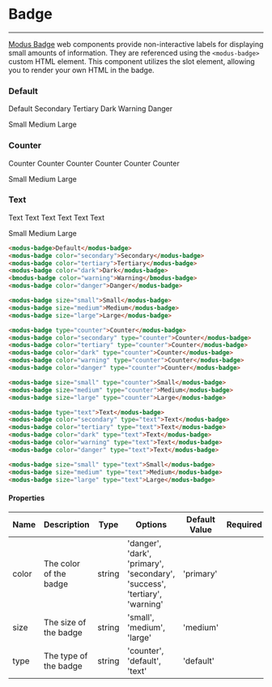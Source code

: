 
# Badge
---

[Modus Badge](https://modus.trimble.com/elements/badges/) web components provide non-interactive labels for displaying small amounts of information. They are referenced using the `<modus-badge>` custom HTML element.
This component utilizes the slot element, allowing you to render your own HTML in the badge.

<Anchor storyId="components-badge--default" />

### Default
<modus-badge>Default</modus-badge>
<modus-badge color="secondary">Secondary</modus-badge>
<modus-badge color="tertiary">Tertiary</modus-badge>
<modus-badge color="dark">Dark</modus-badge>
<modus-badge color="warning">Warning</modus-badge>
<modus-badge color="danger">Danger</modus-badge>

<modus-badge size="small">Small</modus-badge>
<modus-badge size="medium">Medium</modus-badge>
<modus-badge size="large">Large</modus-badge>

<Anchor storyId="components-badge--counter" />

### Counter
<modus-badge type="counter">Counter</modus-badge>
<modus-badge color="secondary" type="counter">Counter</modus-badge>
<modus-badge color="tertiary" type="counter">Counter</modus-badge>
<modus-badge color="dark" type="counter">Counter</modus-badge>
<modus-badge color="warning" type="counter">Counter</modus-badge>
<modus-badge color="danger" type="counter">Counter</modus-badge>

<modus-badge size="small" type="counter">Small</modus-badge>
<modus-badge size="medium" type="counter">Medium</modus-badge>
<modus-badge size="large" type="counter">Large</modus-badge>

<Anchor storyId="components-badge--text" />

### Text
<modus-badge type="text">Text</modus-badge>
<modus-badge color="secondary" type="text">Text</modus-badge>
<modus-badge color="tertiary" type="text">Text</modus-badge>
<modus-badge color="dark" type="text">Text</modus-badge>
<modus-badge color="warning" type="text">Text</modus-badge>
<modus-badge color="danger" type="text">Text</modus-badge>

<modus-badge size="small" type="text">Small</modus-badge>
<modus-badge size="medium" type="text">Medium</modus-badge>
<modus-badge size="large" type="text">Large</modus-badge>

```html
<modus-badge>Default</modus-badge>
<modus-badge color="secondary">Secondary</modus-badge>
<modus-badge color="tertiary">Tertiary</modus-badge>
<modus-badge color="dark">Dark</modus-badge>
<bmodus-badge color="warning">Warning</bmodus-badge>
<modus-badge color="danger">Danger</modus-badge>

<modus-badge size="small">Small</modus-badge>
<modus-badge size="medium">Medium</modus-badge>
<modus-badge size="large">Large</modus-badge>

<modus-badge type="counter">Counter</modus-badge>
<modus-badge color="secondary" type="counter">Counter</modus-badge>
<modus-badge color="tertiary" type="counter">Counter</modus-badge>
<modus-badge color="dark" type="counter">Counter</modus-badge>
<modus-badge color="warning" type="counter">Counter</modus-badge>
<modus-badge color="danger" type="counter">Counter</modus-badge>

<modus-badge size="small" type="counter">Small</modus-badge>
<modus-badge size="medium" type="counter">Medium</modus-badge>
<modus-badge size="large" type="counter">Large</modus-badge>

<modus-badge type="text">Text</modus-badge>
<modus-badge color="secondary" type="text">Text</modus-badge>
<modus-badge color="tertiary" type="text">Text</modus-badge>
<modus-badge color="dark" type="text">Text</modus-badge>
<modus-badge color="warning" type="text">Text</modus-badge>
<modus-badge color="danger" type="text">Text</modus-badge>

<modus-badge size="small" type="text">Small</modus-badge>
<modus-badge size="medium" type="text">Medium</modus-badge>
<modus-badge size="large" type="text">Large</modus-badge>
```

<section>
  <h4>Properties</h4>
  <table>
    <thead>
    <tr>
      <th>Name</th>
      <th>Description</th>
      <th>Type</th>
      <th>Options</th>
      <th>Default Value</th>
      <th>Required</th>
    </tr>
    </thead>
    <tbody>
    <tr>
      <td>color</td>
      <td>The color of the badge</td>
      <td>string</td>
      <td>'danger', 'dark', 'primary', 'secondary', 'success', 'tertiary', 'warning'</td>
      <td>'primary'</td>
      <td></td>
    </tr>
    <tr>
      <td>size</td>
      <td>The size of the badge</td>
      <td>string</td>
      <td>'small', 'medium', 'large'</td>
      <td>'medium'</td>
      <td></td>
    </tr>
    <tr>
      <td>type</td>
      <td>The type of the badge</td>
      <td>string</td>
      <td>'counter', 'default', 'text'</td>
      <td>'default'</td>
      <td></td>
    </tr>
    </tbody>
  </table>
</section>
